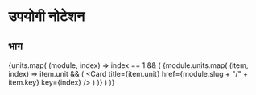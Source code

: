 # उपयोगी नोटेशन


## भाग
{units.map(
    (module, index) =>
    index == 1 && (
        <Cards>
            {module.units.map(
                (item, index) =>
                item.unit && (
                    <Card title={item.unit} href={module.slug + "/" + item.key} key={index} />
                )
            )}
        </Cards>
    )
)}